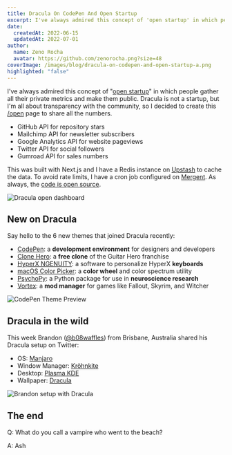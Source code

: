 ```yaml
---
title: Dracula On CodePen And Open Startup
excerpt: I've always admired this concept of 'open startup' in which people gather all their private metrics and make them public.
date:
  createdAt: 2022-06-15
  updatedAt: 2022-07-01
author:
  name: Zeno Rocha
  avatar: https://github.com/zenorocha.png?size=48
coverImage: /images/blog/dracula-on-codepen-and-open-startup-a.png
highlighted: "false"
---
```


I've always admired this concept of "[open startup](https://twitter.com/levelsio/status/968219339588493312)" in which people gather all their private metrics and make them public. Dracula is not a startup, but I'm all about transparency with the community, so I decided to create this [/open](/open) page to share all the numbers.

- GitHub API for repository stars
- Mailchimp API for newsletter subscribers
- Google Analytics API for website pageviews
- Twitter API for social followers
- Gumroad API for sales numbers

This was built with Next.js and I have a Redis instance on [Upstash](https://upstash.com/) to cache the data. To avoid rate limits, I have a cron job configured on [Mergent](https://mergent.co/). As always, the [code is open source](https://github.com/dracula/draculatheme.com).

![Dracula open dashboard](/images/blog/dracula-on-codepen-and-open-startup-a.png)

## New on Dracula

Say hello to the 6 new themes that joined Dracula recently:

- [CodePen](/codepen): a **development environment** for designers and developers
- [Clone Hero](/clone-hero): a **free clone** of the Guitar Hero franchise
- [HyperX NGENUITY](/ngenuity): a software to personalize HyperX **keyboards**
- [macOS Color Picker](/macos-color-picker): a **color wheel** and color spectrum utility
- [PsychoPy](/psychopy): a Python package for use in **neuroscience research**
- [Vortex](/vortex-mod-manager): a **mod manager** for games like Fallout, Skyrim, and Witcher

![CodePen Theme Preview](/images/blog/dracula-on-codepen-and-open-startup-b.png)

## Dracula in the wild

This week Brandon ([@b08waffles](https://twitter.com/b08waffles/status/1535963933378768910)) from Brisbane, Australia shared his Dracula setup on Twitter:

- OS: [Manjaro](https://manjaro.org/)
- Window Manager: [Kröhnkite](https://github.com/esjeon/krohnkite)
- Desktop: [Plasma KDE](https://kde.org/plasma-desktop/)
- Wallpaper: [Dracula](https://github.com/dracula/wallpaper/blob/master/manjaro.png)

![Brandon setup with Dracula](/images/blog/dracula-on-codepen-and-open-startup-c.png)

## The end

Q: What do you call a vampire who went to the beach?

A: Ash
